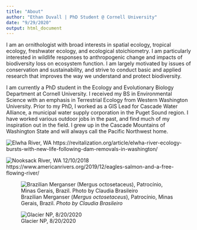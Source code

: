 ```yaml
---
title: "About"
author: "Ethan Duvall | PhD Student @ Cornell University"
date: "9/29/2020"
output: html_document
---
```


I am an ornithologist with broad interests in spatial ecology, tropical ecology, freshwater ecology, and ecological stoichiometry. I am particularly interested in wildlife responses to anthropogenic change and impacts of biodiversity loss on ecosystem function. I am largely motivated by issues of conservation and sustainability, and strive to conduct basic and applied research that improves the way we understand and protect biodiversity.

I am currently a PhD student in the Ecology and Evolutionary Biology Department at Cornell University. I received my BS in Environmental Science with an emphasis in Terrestrial Ecology from Western Washington University. Prior to my PhD, I worked as a GIS Lead for Cascade Water Alliance, a municipal water supply corporation in the Puget Sound region. I have worked various outdoor jobs in the past, and find much of my inspiration out in the field. I grew up in the Cascade Mountains of Washington State and will always call the Pacific Northwest home.

![Elwha River, WA](https://revitalization.org/wp-content/uploads/2016/02/Elwha_Salmon-1050x700.jpg)
https://revitalization.org/article/elwha-river-ecology-bursts-with-new-life-following-dam-removals-in-washington/

![Nooksack River, WA 12/10/2018](C:\Users\ethan\OneDrive\Documents\Github\Repos\website\images\ethan_nooksack.jpg)
https://www.americanrivers.org/2019/12/eagles-salmon-and-a-free-flowing-river/

![Brazilian Merganser (*Mergus octosetaceus*), Patrocínio, Minas Gerais, Brazil. *Photo by Claudia Brasileiro*](https://cdn.download.ams.birds.cornell.edu/api/v1/asset/181347331/1800)

![Glacier NP, 8/20/2020](C:\Users\ethan\OneDrive\Documents\Github\Repos\website\images\ethan_glacier.jpg)